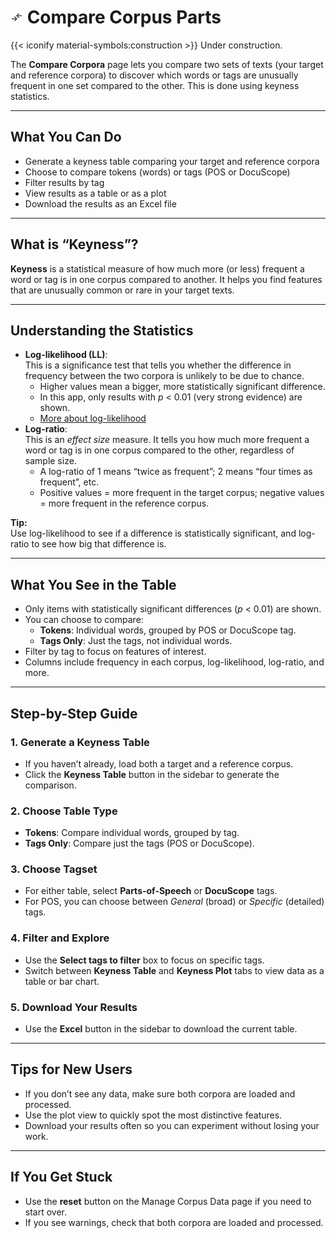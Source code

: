 # <svg xmlns="http://www.w3.org/2000/svg" height="20px" viewBox="0 -960 960 960" width="20px" fill="#434343"><path d="m336-168-51-51 105-105H96v-72h294L285-501l51-51 192 192-192 192Zm288-240L432-600l192-192 51 51-105 105h294v72H570l105 105-51 51Z"/></svg> Compare Corpus Parts {.unnumbered}

{{< iconify material-symbols:construction >}} Under construction.

The **Compare Corpora** page lets you compare two sets of texts (your target and reference corpora) to discover which words or tags are unusually frequent in one set compared to the other. This is done using keyness statistics.

---

## What You Can Do

- Generate a keyness table comparing your target and reference corpora
- Choose to compare tokens (words) or tags (POS or DocuScope)
- Filter results by tag
- View results as a table or as a plot
- Download the results as an Excel file

---

## What is "Keyness"?

::: {.callout-important}
**Keyness** is a statistical measure of how much more (or less) frequent a word or tag is in one corpus compared to another. It helps you find features that are unusually common or rare in your target texts.
:::

---

## Understanding the Statistics

- **Log-likelihood (LL)**:  
  This is a significance test that tells you whether the difference in frequency between the two corpora is unlikely to be due to chance.  
  - Higher values mean a bigger, more statistically significant difference.
  - In this app, only results with *p* < 0.01 (very strong evidence) are shown.
  - [More about log-likelihood](https://ucrel.lancs.ac.uk/llwizard.html)

- **Log-ratio**:  
  This is an *effect size* measure. It tells you how much more frequent a word or tag is in one corpus compared to the other, regardless of sample size.
  - A log-ratio of 1 means "twice as frequent"; 2 means "four times as frequent", etc.
  - Positive values = more frequent in the target corpus; negative values = more frequent in the reference corpus.

::: {.callout-tip}
**Tip:**  
Use log-likelihood to see if a difference is statistically significant, and log-ratio to see how big that difference is.
:::

---

## What You See in the Table

- Only items with statistically significant differences (*p* < 0.01) are shown.
- You can choose to compare:
  - **Tokens**: Individual words, grouped by POS or DocuScope tag.
  - **Tags Only**: Just the tags, not individual words.
- Filter by tag to focus on features of interest.
- Columns include frequency in each corpus, log-likelihood, log-ratio, and more.

---

## Step-by-Step Guide

### 1. Generate a Keyness Table

- If you haven’t already, load both a target and a reference corpus.
- Click the **Keyness Table** button in the sidebar to generate the comparison.

### 2. Choose Table Type

- **Tokens**: Compare individual words, grouped by tag.
- **Tags Only**: Compare just the tags (POS or DocuScope).

### 3. Choose Tagset

- For either table, select **Parts-of-Speech** or **DocuScope** tags.
- For POS, you can choose between *General* (broad) or *Specific* (detailed) tags.

### 4. Filter and Explore

- Use the **Select tags to filter** box to focus on specific tags.
- Switch between **Keyness Table** and **Keyness Plot** tabs to view data as a table or bar chart.

### 5. Download Your Results

- Use the **Excel** button in the sidebar to download the current table.

---

## Tips for New Users

::: {.callout-tip}
- If you don’t see any data, make sure both corpora are loaded and processed.
- Use the plot view to quickly spot the most distinctive features.
- Download your results often so you can experiment without losing your work.
:::

---

## If You Get Stuck

::: {.callout-important}
- Use the **reset** button on the Manage Corpus Data page if you need to start over.
- If you see warnings, check that both corpora are loaded and processed.
:::